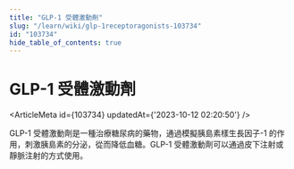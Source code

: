 ```yaml
---
title: "GLP-1 受體激動劑"
slug: "/learn/wiki/glp-1receptoragonists-103734"
id: "103734"
hide_table_of_contents: true
---
```



# GLP-1 受體激動劑

<ArticleMeta id={103734} updatedAt={'2023-10-12 02:20:50'} />
<div className='border-solid border-b border-t-0 my-4 border-[var(--ifm-color-gray-300)]' />

GLP-1 受體激動劑是一種治療糖尿病的藥物，通過模擬胰島素樣生長因子-1 的作用，刺激胰島素的分泌，從而降低血糖。GLP-1 受體激動劑可以通過皮下注射或靜脈注射的方式使用。
